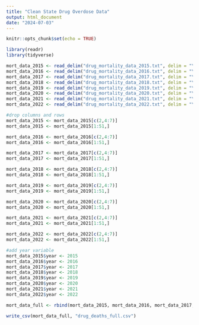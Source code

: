 ---
title: "Clean State Drug Overdose Data"
output: html_document
date: "2024-07-03"
---

```{r setup, include=FALSE}
knitr::opts_chunk$set(echo = TRUE)

library(readr)
library(tidyverse)
```

```{r Import Data}

mort_data_2015 <- read_delim("drug_mortality_data_2015.txt", delim = "\t", escape_double = FALSE, trim_ws = TRUE)
mort_data_2016 <- read_delim("drug_mortality_data_2016.txt", delim = "\t", escape_double = FALSE, trim_ws = TRUE)
mort_data_2017 <- read_delim("drug_mortality_data_2017.txt", delim = "\t", escape_double = FALSE, trim_ws = TRUE)
mort_data_2018 <- read_delim("drug_mortality_data_2018.txt", delim = "\t", escape_double = FALSE, trim_ws = TRUE)
mort_data_2019 <- read_delim("drug_mortality_data_2019.txt", delim = "\t", escape_double = FALSE, trim_ws = TRUE)
mort_data_2020 <- read_delim("drug_mortality_data_2020.txt", delim = "\t", escape_double = FALSE, trim_ws = TRUE)
mort_data_2021 <- read_delim("drug_mortality_data_2021.txt", delim = "\t", escape_double = FALSE, trim_ws = TRUE)
mort_data_2022 <- read_delim("drug_mortality_data_2022.txt", delim = "\t", escape_double = FALSE, trim_ws = TRUE)
```

```{r Clean Data}

#drop columns and rows
mort_data_2015 <- mort_data_2015[c(2,4:7)]
mort_data_2015 <- mort_data_2015[1:51,]

mort_data_2016 <- mort_data_2016[c(2,4:7)]
mort_data_2016 <- mort_data_2016[1:51,]

mort_data_2017 <- mort_data_2017[c(2,4:7)]
mort_data_2017 <- mort_data_2017[1:51,]

mort_data_2018 <- mort_data_2018[c(2,4:7)]
mort_data_2018 <- mort_data_2018[1:51,]

mort_data_2019 <- mort_data_2019[c(2,4:7)]
mort_data_2019 <- mort_data_2019[1:51,]

mort_data_2020 <- mort_data_2020[c(2,4:7)]
mort_data_2020 <- mort_data_2020[1:51,]

mort_data_2021 <- mort_data_2021[c(2,4:7)]
mort_data_2021 <- mort_data_2021[1:51,]

mort_data_2022 <- mort_data_2022[c(2,4:7)]
mort_data_2022 <- mort_data_2022[1:51,]

#add year variable
mort_data_2015$year <- 2015
mort_data_2016$year <- 2016
mort_data_2017$year <- 2017
mort_data_2018$year <- 2018
mort_data_2019$year <- 2019
mort_data_2020$year <- 2020
mort_data_2021$year <- 2021
mort_data_2022$year <- 2022
```

```{r Concat Data}

mort_data_full <- rbind(mort_data_2015, mort_data_2016, mort_data_2017, mort_data_2018, mort_data_2019, mort_data_2020, mort_data_2021, mort_data_2022)
```

```{r Save Files}

write_csv(mort_data_full, "drug_deaths_full.csv")
```


